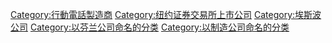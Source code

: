 {{NoteTA
|1=zh-hans:诺基亚;zh-hant:Nokia;
}}

{{Catnav|頁面分類|...|电话|行動電話|行動電話公司}}

{{Commonscat|Nokia}}

[[Category:行動電話製造商|Category:行動電話製造商]]
[[Category:纽约证券交易所上市公司|Category:纽约证券交易所上市公司]]
[[Category:埃斯波公司|Category:埃斯波公司]]
[[Category:以芬兰公司命名的分类|Category:以芬兰公司命名的分类]]
[[Category:以制造公司命名的分类|Category:以制造公司命名的分类]]